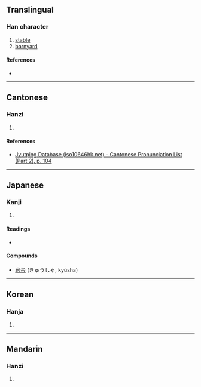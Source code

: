{{also|廄|厩}}
{{character info/new}}
==Translingual==

===Han character===
{{Han char|rn=53|rad=广|as=11|sn=14|four=|canj=IHPE|ids=⿸广⿰皀殳}}

# [[stable]]
# [[barnyard]]

====References====
* {{Han ref|kx=0349.250|dkj=09453|dj=0660.130|hdz=20899.050|uh=5ECF|ud=24271}}

----

==Cantonese==

===Hanzi===
{{yue-hanzi|jyut=[[gau3]]|y=gau3}}

# {{defn|lang=yue|sort=广11}}

====References====
* [http://www.iso10646hk.net/jp/document/download.jsp Jyutping Database (iso10646hk.net) - Cantonese Pronunciation List (Part 2), p. 104]

----

==Japanese==

===Kanji===
{{ja-kanji|grade=|rs=广11}}

# {{defn|lang=ja|sort=广11}}

====Readings====
* {{ja-readings|on=[[きゅう]] (kyū)|kun=[[うまや]] (umaya)}}

====Compounds====
* [[廏舎]] (きゅうしゃ, kyūsha)

----

==Korean==

===Hanja===
{{ko-hanja|hangeul=구|rv=gu|mr=ku}}

# {{defn|lang=ko|sort=广11}}

----

==Mandarin==

===Hanzi===
{{cmn-hanzi|pin=[[jiù]] ([[jiu4]])|wg=chiu<sup>4</sup>}}

# {{defn|lang=cmn|sort=广11}}